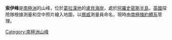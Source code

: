 {{coord|67|19|S|66|55|W|display=title}}

'''索伊峰'''是[[南極洲|南極洲]]的山峰，位於[[葛拉漢地|葛拉漢地]]的[[盧貝海岸|盧貝海岸]]，處於[[阿羅史密斯半島|阿羅史密斯半島]]，[[英國|英國]]探險隊根據測量和空中照片繪入地圖，以[[挪威|挪威]]測量員命名，現時由[[南極條約體系|南極條約體系]]管理。

{{DEFAULTSORT:Seue Peaks}}
[[Category:南極洲山峰|Category:南極洲山峰]]


{{LoubetCoast-geo-stub}}